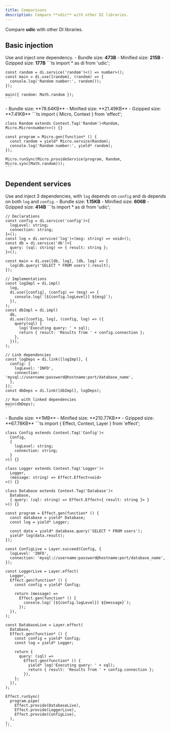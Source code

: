 ```yaml
---
title: Comparisons
description: Compare **udic** with other DI libraries.
---
```



Compare **udic** with other DI libraries.

## Basic injection
Use and inject one dependency.
<Tabs>
  <TabItem label='udic'>
    - Bundle size: **473B**
    - Minified size: **215B**
    - Gzipped size: **177B**
    ```ts
    import * as di from 'udic';
    
    const random = di.service('random')<() => number>();
    const main = di.use([random], (random) => {
      console.log('Random number:', random());
    });
    
    main({ random: Math.random });
    ```
  </TabItem>
  <TabItem label='effect'>
    - Bundle size: **78.64KB**
    - Minified size: **21.49KB**
    - Gzipped size: **7.41KB**
    ```ts
    import { Micro, Context } from 'effect';
    
    class Random extends Context.Tag('Random')<Random, Micro.Micro<number>>() {}
    
    const program = Micro.gen(function* () {
      const random = yield* Micro.service(Random);
      console.log('Random number:', yield* random);
    });
    
    Micro.runSync(Micro.provideService(program, Random, Micro.sync(Math.random)));
    ```
  </TabItem>
</Tabs>


## Dependent services
Use and inject 3 dependencies, with `log` depends on `config` and `db` depends on both `log` and `config`.
<Tabs>
  <TabItem label='udic'>
    - Bundle size: **1.15KB**
    - Minified size: **606B**
    - Gzipped size: **414B**
    ```ts
    import * as di from 'udic';
    
    // Declarations
    const config = di.service('config')<{
      logLevel: string;
      connection: string;
    }>();
    const log = di.service('log')<(msg: string) => void>();
    const db = di.service('db')<{
      query: (sql: string) => { result: string };
    }>();
    
    const main = di.use([db, log], (db, log) => {
      log(db.query('SELECT * FROM users').result);
    });
    
    // Implementations
    const logImpl = di.impl(
      log,
      di.use([config], (config) => (msg) => {
        console.log(`[${config.logLevel}] ${msg}`);
      }),
    );
    const dbImpl = di.impl(
      db,
      di.use([config, log], (config, log) => ({
        query(sql) {
          log('Executing query: ' + sql);
          return { result: 'Results from ' + config.connection };
        },
      })),
    );
    
    // Link dependencies
    const logDeps = di.link([logImpl], {
      config: {
        logLevel: 'INFO',
        connection: 'mysql://username:password@hostname:port/database_name',
      },
    });
    const dbDeps = di.link([dbImpl], logDeps);
    
    // Run with linked dependencies
    main(dbDeps);
    ```
  </TabItem>
  <TabItem label='effect'>
    - Bundle size: **1MB**
    - Minified size: **210.77KB**
    - Gzipped size: **67.78KB**
    ```ts
    import { Effect, Context, Layer } from 'effect';
    
    class Config extends Context.Tag('Config')<
      Config,
      {
        logLevel: string;
        connection: string;
      }
    >() {}
    
    class Logger extends Context.Tag('Logger')<
      Logger,
      (message: string) => Effect.Effect<void>
    >() {}
    
    class Database extends Context.Tag('Database')<
      Database,
      { query: (sql: string) => Effect.Effect<{ result: string }> }
    >() {}
    
    const program = Effect.gen(function* () {
      const database = yield* Database;
      const log = yield* Logger;
    
      const data = yield* database.query('SELECT * FROM users');
      yield* log(data.result);
    });
    
    const ConfigLive = Layer.succeed(Config, {
      logLevel: 'INFO',
      connection: 'mysql://username:password@hostname:port/database_name',
    });
    
    const LoggerLive = Layer.effect(
      Logger,
      Effect.gen(function* () {
        const config = yield* Config;
    
        return (message) =>
          Effect.gen(function* () {
            console.log(`[${config.logLevel}] ${message}`);
          });
      }),
    );
    
    const DatabaseLive = Layer.effect(
      Database,
      Effect.gen(function* () {
        const config = yield* Config;
        const log = yield* Logger;
    
        return {
          query: (sql) =>
            Effect.gen(function* () {
              yield* log('Executing query: ' + sql);
              return { result: 'Results from ' + config.connection };
            }),
        };
      }),
    );
    
    Effect.runSync(
      program.pipe(
        Effect.provide(DatabaseLive),
        Effect.provide(LoggerLive),
        Effect.provide(ConfigLive),
      ),
    );
    ```
  </TabItem>
</Tabs>
